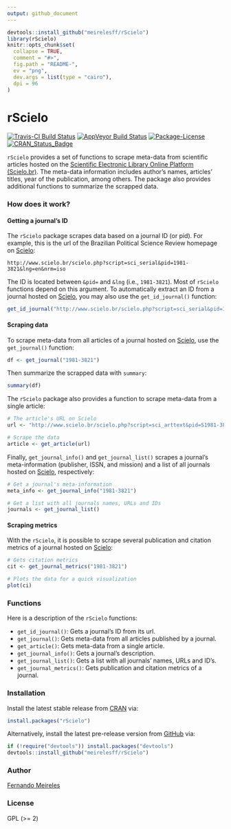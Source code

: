 ```yaml
---
output: github_document
---
```


```r
devtools::install_github("meirelesff/rScielo")
library(rScielo)
knitr::opts_chunk$set(
  collapse = TRUE,
  comment = "#>",
  fig.path = "README-",
  ev = "png", 
  dev.args = list(type = "cairo"),
  dpi = 96
)
```

rScielo
=====

[![Travis-CI Build Status](https://travis-ci.org/meirelesff/rScielo.svg?branch=master)](https://travis-ci.org/meirelesff/rScielo) [![AppVeyor Build Status](https://ci.appveyor.com/api/projects/status/github/meirelesff/rScielo?branch=master&svg=true)](https://ci.appveyor.com/project/meirelesff/rScielo) [![Package-License](https://img.shields.io/badge/license-GPL%20%28%3E=%202%29-brightgreen.svg?style=flat)](http://www.gnu.org/licenses/gpl-2.0.html) [![CRAN_Status_Badge](http://www.r-pkg.org/badges/version/rScielo)](https://cran.r-project.org/package=rScielo)

`rScielo` provides a set of functions to scrape meta-data from scientific articles hosted on the [Scientific Electronic Library Online Platform (Scielo.br)](http://www.scielo.br/). The meta-data information includes author's names, articles' titles, year of the publication, among others. The package also provides additional functions to summarize the scrapped data.


### How does it work?

#### Getting a journal's ID

The `rScielo` package scrapes data based on a journal ID (or pid). For example, this is the url of the Brazilian Political Science Review homepage on [Scielo](http://www.scielo.br/):

```
http://www.scielo.br/scielo.php?script=sci_serial&pid=1981-3821&lng=en&nrm=iso
```

The ID is located between `&pid=` and `&lng` (i.e., `1981-3821`). Most of `rScielo` functions depend on this argument. To automatically extract an ID from a journal hosted on [Scielo](http://www.scielo.br/), you may also use the `get_id_journal()` function:

```r
get_id_journal("http://www.scielo.br/scielo.php?script=sci_serial&pid=1981-3821&lng=en&nrm=iso")

```


#### Scraping data

To scrape meta-data from all articles of a journal hosted on [Scielo](http://www.scielo.br/), use the `get_journal()` function:

```r
df <- get_journal("1981-3821")

```

Then summarize the scrapped data with `summary`:


```r
summary(df)

```


The `rScielo` package also provides a function to scrape meta-data from a single article:


```r
# The article's URL on Scielo
url <- "http://www.scielo.br/scielo.php?script=sci_arttext&pid=S1981-38212016000200201&lng=en&nrm=iso&tlng=en"

# Scrape the data
article <- get_article(url)

```

Finally, `get_journal_info()` and `get_journal_list()` scrapes a journal's meta-information (publisher, ISSN, and mission) and a list of all journals hosted on [Scielo](http://www.scielo.br/), respectively:

```r
# Get a journal's meta-information
meta_info <- get_journal_info("1981-3821")

# Get a list with all journals names, URLs and IDs
journals <- get_journal_list()

```


#### Scraping metrics

With the `rScielo`, it is possible to scrape several publication and citation metrics of a journal hosted on [Scielo](http://www.scielo.br/):

```r
# Gets citation metrics
cit <- get_journal_metrics("1981-3821")

# Plots the data for a quick visualization
plot(ci)

```


### Functions

Here is a description of the `rScielo` functions:

* `get_id_journal()`: Gets a journal's ID from its url.
* `get_journal()`: Gets meta-data from all articles published by a journal.
* `get_article()`: Gets meta-data from a single article.
* `get_journal_info()`: Gets a journal's description.
* `get_journal_list()`: Gets a list with all journals' names, URLs and ID's.
* `get_journal_metrics()`: Gets publication and citation metrics of a journal.


### Installation

Install the latest stable release from [CRAN](http://cran.r-project.org/) via:

```r
install.packages("rScielo")
```


Alternatively, install the latest pre-release version from [GitHub](https://github.com/) via:

```r
if (!require("devtools")) install.packages("devtools")
devtools::install_github("meirelesff/rScielo")
```


### Author

[Fernando Meireles](http://www.fmeireles.com)

### License

GPL (>= 2)
